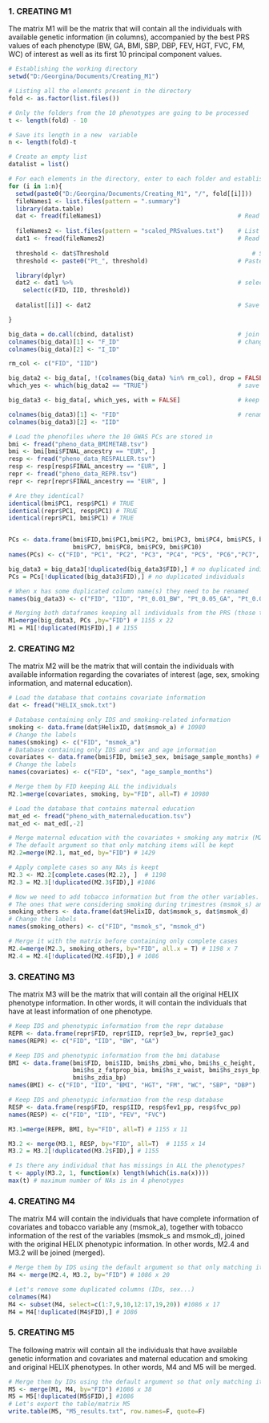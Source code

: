 ### 1. CREATING M1
The matrix M1 will be the matrix that will contain all the individuals with available genetic information (in columns), accompanied by the best PRS values of each phenotype (BW, GA, BMI, SBP, DBP, FEV, HGT, FVC, FM, WC) of interest as well as its first 10 principal component values. 

```{r}

# Establishing the working directory 
setwd("D:/Georgina/Documents/Creating_M1")

# Listing all the elements present in the directory 
fold <- as.factor(list.files())

# Only the folders from the 10 phenotypes are going to be processed
t <- length(fold) - 10 

# Save its length in a new  variable 
n <- length(fold)-t

# Create an empty list 
datalist = list()

# For each elements in the directory, enter to each folder and establish it as the working directory 
for (i in 1:n){
  setwd(paste0("D:/Georgina/Documents/Creating_M1", "/", fold[[i]]))  									                  
  fileNames1 <- list.files(pattern = ".summary")	 		        	# List files with extension = .summary					
  library(data.table)  
  dat <- fread(fileNames1)                                      # Read the files 
  
  fileNames2 <- list.files(pattern = "scaled_PRSvalues.txt")    # List files with extension = . scaled_PRSvalues.txt
  dat1 <- fread(fileNames2)                                     # Read the files 
  
  threshold <- dat$Threshold		                                # Save the threshold in a new variable 								                          
  threshold <- paste0("Pt_", threshold)	                        # Paste the preffix Pt_ used in the files 

  library(dplyr)    
  dat2 <- dat1 %>%                                              # select only values from the best threshold (according to what PRSice has generated )
    select(c(FID, IID, threshold))
  
  datalist[[i]] <- dat2                                         # Save each element in a list (the empty one created above)

}

big_data = do.call(cbind, datalist)                             # join all the elements from the list together 
colnames(big_data)[1] <- "F_ID"                                 # change the first levels so that one can keep them and delete the others 
colnames(big_data)[2] <- "I_ID"

rm_col <- c("FID", "IID")

big_data2 <- big_data[, !(colnames(big_data) %in% rm_col), drop = FALSE]
which_yes <- which(big_data2 == "TRUE")                         # save the index of the columns that are ids                    

big_data3 <- big_data[, which_yes, with = FALSE]                # keep only columns that are not in the index list containing columns of IDS 

colnames(big_data3)[1] <- "FID"                                 # rename the columns as they were initially named
colnames(big_data3)[2] <- "IID"

# Load the phenofiles where the 10 GWAS PCs are stored in 
bmi <- fread("pheno_data_BMIMETAB.tsv")
bmi <- bmi[bmi$FINAL_ancestry == "EUR", ]
resp <- fread("pheno_data_RESPALLER.tsv")
resp <- resp[resp$FINAL_ancestry == "EUR", ]
repr <- fread("pheno_data_REPR.tsv")
repr <- repr[repr$FINAL_ancestry == "EUR", ]

# Are they identical? 
identical(bmi$PC1, resp$PC1) # TRUE 
identical(repr$PC1, resp$PC1) # TRUE 
identical(repr$PC1, bmi$PC1) # TRUE 


PCs <- data.frame(bmi$FID,bmi$PC1,bmi$PC2, bmi$PC3, bmi$PC4, bmi$PC5, bmi$PC6, 
                  bmi$PC7, bmi$PC8, bmi$PC9, bmi$PC10)
names(PCs) <- c("FID", "PC1", "PC2", "PC3", "PC4", "PC5", "PC6","PC7", "PC8", "PC9", "PC10") 

big_data3 = big_data3[!duplicated(big_data3$FID),] # no duplicated individuals 
PCs = PCs[!duplicated(big_data3$FID),] # no duplicated individuals 

# When x has some duplicated column name(s) they need to be renamed 
names(big_data3) <- c("FID", "IID", "Pt_0.01_BW", "Pt_0.05_GA", "Pt_0.05_BMI", "Pt_1_SBP", "Pt_0.01_DBP", "Pt_0.01_FEV", "Pt_0.001_HGT", "Pt_0.001_FVC", "Pt_0.05_FM", "Pt_0.001_WC")

# Merging both dataframes keeping all individuals from the PRS (those that have available genetic information). The default argument is used so that only matching items will be kept
M1=merge(big_data3, PCs ,by="FID") # 1155 x 22
M1 = M1[!duplicated(M1$FID),] # 1155

```

### 2. CREATING M2 

The matrix M2 will be the matrix that will contain the individuals with available information regarding the covariates of interest (age, sex, smoking information, and maternal education). 

```{r}

# Load the database that contains covariate information 
dat <- fread("HELIX_smok.txt")

# Database containing only IDS and smoking-related information
smoking <- data.frame(dat$HelixID, dat$msmok_a) # 10980
# Change the labels 
names(smoking) <- c("FID", "msmok_a")
# Database containing only IDS and sex and age information 
covariates <- data.frame(bmi$FID, bmi$e3_sex, bmi$age_sample_months) # 1304
# Change the labels 
names(covariates) <- c("FID", "sex", "age_sample_months")

# Merge them by FID keeping ALL the individuals 
M2.1=merge(covariates, smoking, by="FID", all=T) # 10980

# Load the database that contains maternal education 
mat_ed <- fread("pheno_with_maternaleducation.tsv")
mat_ed <- mat_ed[,-2]

# Merge maternal education with the covariates + smoking any matrix (M2.1)
# The default argument so that only matching items will be kept
M2.2=merge(M2.1, mat_ed, by="FID") # 1429

# Apply complete cases so any NAs is keept
M2.3 <- M2.2[complete.cases(M2.2), ]  # 1198
M2.3 = M2.3[!duplicated(M2.3$FID),] #1086

# Now we need to add tobacco information but from the other variables.
# The ones that were considering smoking during trimestres (msmok_s) and its dose (msmok_d)
smoking_others <- data.frame(dat$HelixID, dat$msmok_s, dat$msmok_d)
# Change the labels 
names(smoking_others) <- c("FID", "msmok_s", "msmok_d")

# Merge it with the matrix before containing only complete cases
M2.4=merge(M2.3, smoking_others, by="FID", all.x = T) # 1198 x 7
M2.4 = M2.4[!duplicated(M2.4$FID),] # 1086

```


### 3. CREATING M3 

The matrix M3 will be the matrix that will contain all the original HELIX phenotype information. In other words, it will contain the individuals that have at least information of one phenotype.


```{r}

# Keep IDS and phenotypic information from the repr database 
REPR <- data.frame(repr$FID, repr$IID, repr$e3_bw, repr$e3_gac)
names(REPR) <- c("FID", "IID", "BW", "GA")

# Keep IDS and phenotypic information from the bmi database 
BMI <- data.frame(bmi$FID, bmi$IID, bmi$hs_zbmi_who, bmi$hs_c_height,
                  bmi$hs_z_fatprop_bia, bmi$hs_z_waist, bmi$hs_zsys_bp, 
                  bmi$hs_zdia_bp)
names(BMI) <- c("FID", "IID", "BMI", "HGT", "FM", "WC", "SBP", "DBP")

# Keep IDS and phenotypic information from the resp database 
RESP <- data.frame(resp$FID, resp$IID, resp$fev1_pp, resp$fvc_pp)
names(RESP) <- c("FID", "IID", "FEV", "FVC")

M3.1=merge(REPR, BMI, by="FID", all=T) # 1155 x 11

M3.2 <- merge(M3.1, RESP, by="FID", all=T)  # 1155 x 14
M3.2 = M3.2[!duplicated(M3.2$FID),] # 1155

# Is there any individual that has missings in ALL the phenotypes?
t <- apply(M3.2, 1, function(x) length(which(is.na(x))))
max(t) # maximum number of NAs is in 4 phenotypes 

```

### 4. CREATING M4

The matrix M4 will contain the individuals that have complete information of covariates and tobacco variable any (msmok_a), together with tobacco information of the rest of the variables (msmok_s and msmok_d), joined with the original HELIX phenotypic information. In other words, M2.4 and M3.2 will be joined (merged). 

```{r}
# Merge them by IDS using the default argument so that only matching items will be kept
M4 <- merge(M2.4, M3.2, by="FID") # 1086 x 20

# Let's remove some duplicated columns (IDs, sex...)
colnames(M4)
M4 <- subset(M4, select=c(1:7,9,10,12:17,19,20)) #1086 x 17
M4 = M4[!duplicated(M4$FID),] # 1086

```


### 5. CREATING M5

The following matrix will contain all the individuals that have available genetic information and covariates and maternal education and smoking and original HELIX phenotypes. 
In other words, M4 and M5 will be merged. 

```{r}
# Merge them by IDs using the default argument so that only matching items will be kept
M5 <- merge(M1, M4, by="FID") #1086 x 38
M5 = M5[!duplicated(M5$FID),] #1086
# Let's export the table/matrix M5
write.table(M5, "M5_results.txt", row.names=F, quote=F)

```
